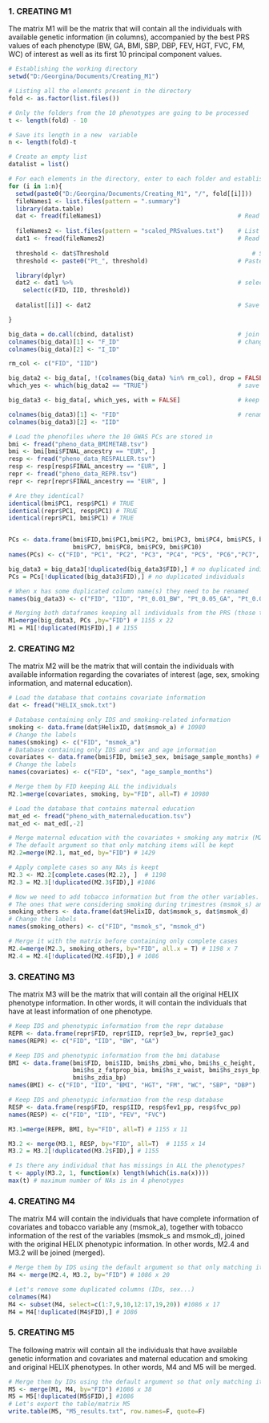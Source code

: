 ### 1. CREATING M1
The matrix M1 will be the matrix that will contain all the individuals with available genetic information (in columns), accompanied by the best PRS values of each phenotype (BW, GA, BMI, SBP, DBP, FEV, HGT, FVC, FM, WC) of interest as well as its first 10 principal component values. 

```{r}

# Establishing the working directory 
setwd("D:/Georgina/Documents/Creating_M1")

# Listing all the elements present in the directory 
fold <- as.factor(list.files())

# Only the folders from the 10 phenotypes are going to be processed
t <- length(fold) - 10 

# Save its length in a new  variable 
n <- length(fold)-t

# Create an empty list 
datalist = list()

# For each elements in the directory, enter to each folder and establish it as the working directory 
for (i in 1:n){
  setwd(paste0("D:/Georgina/Documents/Creating_M1", "/", fold[[i]]))  									                  
  fileNames1 <- list.files(pattern = ".summary")	 		        	# List files with extension = .summary					
  library(data.table)  
  dat <- fread(fileNames1)                                      # Read the files 
  
  fileNames2 <- list.files(pattern = "scaled_PRSvalues.txt")    # List files with extension = . scaled_PRSvalues.txt
  dat1 <- fread(fileNames2)                                     # Read the files 
  
  threshold <- dat$Threshold		                                # Save the threshold in a new variable 								                          
  threshold <- paste0("Pt_", threshold)	                        # Paste the preffix Pt_ used in the files 

  library(dplyr)    
  dat2 <- dat1 %>%                                              # select only values from the best threshold (according to what PRSice has generated )
    select(c(FID, IID, threshold))
  
  datalist[[i]] <- dat2                                         # Save each element in a list (the empty one created above)

}

big_data = do.call(cbind, datalist)                             # join all the elements from the list together 
colnames(big_data)[1] <- "F_ID"                                 # change the first levels so that one can keep them and delete the others 
colnames(big_data)[2] <- "I_ID"

rm_col <- c("FID", "IID")

big_data2 <- big_data[, !(colnames(big_data) %in% rm_col), drop = FALSE]
which_yes <- which(big_data2 == "TRUE")                         # save the index of the columns that are ids                    

big_data3 <- big_data[, which_yes, with = FALSE]                # keep only columns that are not in the index list containing columns of IDS 

colnames(big_data3)[1] <- "FID"                                 # rename the columns as they were initially named
colnames(big_data3)[2] <- "IID"

# Load the phenofiles where the 10 GWAS PCs are stored in 
bmi <- fread("pheno_data_BMIMETAB.tsv")
bmi <- bmi[bmi$FINAL_ancestry == "EUR", ]
resp <- fread("pheno_data_RESPALLER.tsv")
resp <- resp[resp$FINAL_ancestry == "EUR", ]
repr <- fread("pheno_data_REPR.tsv")
repr <- repr[repr$FINAL_ancestry == "EUR", ]

# Are they identical? 
identical(bmi$PC1, resp$PC1) # TRUE 
identical(repr$PC1, resp$PC1) # TRUE 
identical(repr$PC1, bmi$PC1) # TRUE 


PCs <- data.frame(bmi$FID,bmi$PC1,bmi$PC2, bmi$PC3, bmi$PC4, bmi$PC5, bmi$PC6, 
                  bmi$PC7, bmi$PC8, bmi$PC9, bmi$PC10)
names(PCs) <- c("FID", "PC1", "PC2", "PC3", "PC4", "PC5", "PC6","PC7", "PC8", "PC9", "PC10") 

big_data3 = big_data3[!duplicated(big_data3$FID),] # no duplicated individuals 
PCs = PCs[!duplicated(big_data3$FID),] # no duplicated individuals 

# When x has some duplicated column name(s) they need to be renamed 
names(big_data3) <- c("FID", "IID", "Pt_0.01_BW", "Pt_0.05_GA", "Pt_0.05_BMI", "Pt_1_SBP", "Pt_0.01_DBP", "Pt_0.01_FEV", "Pt_0.001_HGT", "Pt_0.001_FVC", "Pt_0.05_FM", "Pt_0.001_WC")

# Merging both dataframes keeping all individuals from the PRS (those that have available genetic information). The default argument is used so that only matching items will be kept
M1=merge(big_data3, PCs ,by="FID") # 1155 x 22
M1 = M1[!duplicated(M1$FID),] # 1155

```

### 2. CREATING M2 

The matrix M2 will be the matrix that will contain the individuals with available information regarding the covariates of interest (age, sex, smoking information, and maternal education). 

```{r}

# Load the database that contains covariate information 
dat <- fread("HELIX_smok.txt")

# Database containing only IDS and smoking-related information
smoking <- data.frame(dat$HelixID, dat$msmok_a) # 10980
# Change the labels 
names(smoking) <- c("FID", "msmok_a")
# Database containing only IDS and sex and age information 
covariates <- data.frame(bmi$FID, bmi$e3_sex, bmi$age_sample_months) # 1304
# Change the labels 
names(covariates) <- c("FID", "sex", "age_sample_months")

# Merge them by FID keeping ALL the individuals 
M2.1=merge(covariates, smoking, by="FID", all=T) # 10980

# Load the database that contains maternal education 
mat_ed <- fread("pheno_with_maternaleducation.tsv")
mat_ed <- mat_ed[,-2]

# Merge maternal education with the covariates + smoking any matrix (M2.1)
# The default argument so that only matching items will be kept
M2.2=merge(M2.1, mat_ed, by="FID") # 1429

# Apply complete cases so any NAs is keept
M2.3 <- M2.2[complete.cases(M2.2), ]  # 1198
M2.3 = M2.3[!duplicated(M2.3$FID),] #1086

# Now we need to add tobacco information but from the other variables.
# The ones that were considering smoking during trimestres (msmok_s) and its dose (msmok_d)
smoking_others <- data.frame(dat$HelixID, dat$msmok_s, dat$msmok_d)
# Change the labels 
names(smoking_others) <- c("FID", "msmok_s", "msmok_d")

# Merge it with the matrix before containing only complete cases
M2.4=merge(M2.3, smoking_others, by="FID", all.x = T) # 1198 x 7
M2.4 = M2.4[!duplicated(M2.4$FID),] # 1086

```


### 3. CREATING M3 

The matrix M3 will be the matrix that will contain all the original HELIX phenotype information. In other words, it will contain the individuals that have at least information of one phenotype.


```{r}

# Keep IDS and phenotypic information from the repr database 
REPR <- data.frame(repr$FID, repr$IID, repr$e3_bw, repr$e3_gac)
names(REPR) <- c("FID", "IID", "BW", "GA")

# Keep IDS and phenotypic information from the bmi database 
BMI <- data.frame(bmi$FID, bmi$IID, bmi$hs_zbmi_who, bmi$hs_c_height,
                  bmi$hs_z_fatprop_bia, bmi$hs_z_waist, bmi$hs_zsys_bp, 
                  bmi$hs_zdia_bp)
names(BMI) <- c("FID", "IID", "BMI", "HGT", "FM", "WC", "SBP", "DBP")

# Keep IDS and phenotypic information from the resp database 
RESP <- data.frame(resp$FID, resp$IID, resp$fev1_pp, resp$fvc_pp)
names(RESP) <- c("FID", "IID", "FEV", "FVC")

M3.1=merge(REPR, BMI, by="FID", all=T) # 1155 x 11

M3.2 <- merge(M3.1, RESP, by="FID", all=T)  # 1155 x 14
M3.2 = M3.2[!duplicated(M3.2$FID),] # 1155

# Is there any individual that has missings in ALL the phenotypes?
t <- apply(M3.2, 1, function(x) length(which(is.na(x))))
max(t) # maximum number of NAs is in 4 phenotypes 

```

### 4. CREATING M4

The matrix M4 will contain the individuals that have complete information of covariates and tobacco variable any (msmok_a), together with tobacco information of the rest of the variables (msmok_s and msmok_d), joined with the original HELIX phenotypic information. In other words, M2.4 and M3.2 will be joined (merged). 

```{r}
# Merge them by IDS using the default argument so that only matching items will be kept
M4 <- merge(M2.4, M3.2, by="FID") # 1086 x 20

# Let's remove some duplicated columns (IDs, sex...)
colnames(M4)
M4 <- subset(M4, select=c(1:7,9,10,12:17,19,20)) #1086 x 17
M4 = M4[!duplicated(M4$FID),] # 1086

```


### 5. CREATING M5

The following matrix will contain all the individuals that have available genetic information and covariates and maternal education and smoking and original HELIX phenotypes. 
In other words, M4 and M5 will be merged. 

```{r}
# Merge them by IDs using the default argument so that only matching items will be kept
M5 <- merge(M1, M4, by="FID") #1086 x 38
M5 = M5[!duplicated(M5$FID),] #1086
# Let's export the table/matrix M5
write.table(M5, "M5_results.txt", row.names=F, quote=F)

```
